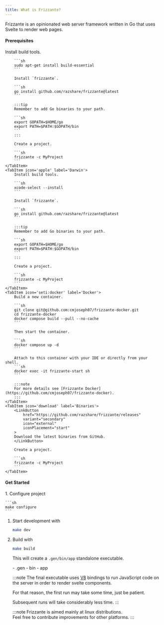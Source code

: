 ```yaml
---
title: What is Frizzante?
---
```



Frizzante is an opinionated web server framework written in Go that uses Svelte to render web pages.

#### Prerequisites

<Tabs>
    <TabItem icon='linux' label='Linux'>
        Install build tools.

        ```sh
        sudo apt-get install build-essential
        ```

        Install `frizzante`.

        ```sh
        go install github.com/razshare/frizzante@latest
        ```

        :::tip
        Remember to add Go binaries to your path.

        ```sh
        export GOPATH=$HOME/go
        export PATH=$PATH:$GOPATH/bin
        ```
        :::

        Create a project.

        ```sh
        frizzante -c MyProject
        ```
    </TabItem>
    <TabItem icon='apple' label='Darwin'>
        Install build tools.

        ```sh
        xcode-select --install
        ```

        Install `frizzante`.

        ```sh
        go install github.com/razshare/frizzante@latest
        ```

        :::tip
        Remember to add Go binaries to your path.

        ```sh
        export GOPATH=$HOME/go
        export PATH=$PATH:$GOPATH/bin
        ```
        :::

        Create a project.

        ```sh
        frizzante -c MyProject
        ```
    </TabItem>
    <TabItem icon='seti:docker' label='Docker'>
        Build a new container.

        ```sh
        git clone git@github.com:cmjoseph07/frizzante-docker.git
        cd frizzante-docker
        docker compose build --pull --no-cache
        ```
        
        Then start the container.

        ```sh
        docker compose up -d
        ```

        Attach to this container with your IDE or directly from your shell.
        ```sh
        docker exec -it frizzante-start sh
        ```

        :::note
        For more details see [Frizzante Docker](https://github.com/cmjoseph07/frizzante-docker).
        :::
    </TabItem>
    <TabItem icon='download' label='Binaries'>
        <LinkButton
            href="https://github.com/razshare/frizzante/releases"
            variant="secondary"
            icon="external"
            iconPlacement="start"
        >
        Download the latest binaries from GitHub.
        </LinkButton>

        Create a project.

        ```sh
        frizzante -c MyProject
        ```
    </TabItem>
</Tabs>

#### Get Started

<Steps>
1. Configure project

    ```sh
    make configure
    ```

1. Start development with

    ```sh
    make dev
    ```

1. Build with

    ```sh
    make build
    ```

    This will create a `.gen/bin/app` standalone executable.

    <FileTree>
        - .gen
            - bin
                - app
    </FileTree>

    :::note
    The final executable uses [V8](https://v8.dev/) bindings to run 
    JavaScript code on the server in order to render svelte components.

    For that reason, the first run may take some time, just be patient.

    Subsequent runs will take considerably less time.
    :::

    :::note
    Frizzante is aimed mainly at linux distributions.\
    Feel free to contribute improvements for other platforms.
    :::
</Steps>